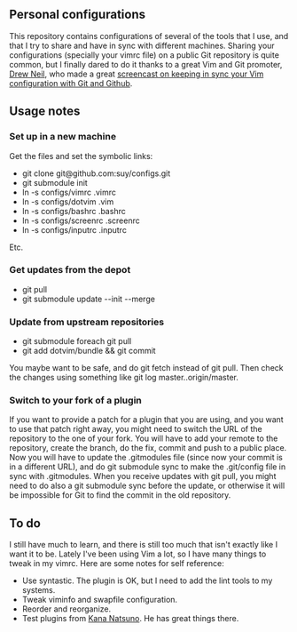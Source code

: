 ==Personal configurations==

This repository contains configurations of several of the tools that I use, and
that I try to share and have in sync with different machines. Sharing your
configurations (specially your vimrc file) on a public Git repository is quite
common, but I finally dared to do it thanks to a great Vim and Git promoter,
[http://drewneil.com/ Drew Neil], who made a great
[http://vimcasts.org/episodes/synchronizing-plugins-with-git-submodules-and-pathogen/ 
screencast on keeping in sync your Vim configuration with Git and Github].

==Usage notes==

===Set up in a new machine===

Get the files and set the symbolic links:

*git clone git@github.com:suy/configs.git
*git submodule init
*ln -s configs/vimrc .vimrc
*ln -s configs/dotvim .vim
*ln -s configs/bashrc .bashrc
*ln -s configs/screenrc .screenrc
*ln -s configs/inputrc .inputrc

Etc.

===Get updates from the depot===

*git pull
*git submodule update --init --merge

===Update from upstream repositories===

*git submodule foreach git pull
*git add dotvim/bundle && git commit

You maybe want to be safe, and do git fetch instead of git pull. Then check the
changes using something like git log master..origin/master.

===Switch to your fork of a plugin===

If you want to provide a patch for a plugin that you are using, and you want to
use that patch right away, you might need to switch the URL of the repository to
the one of your fork. You will have to add your remote to the repository, create
the branch, do the fix, commit and push to a public place. Now you will have to
update the .gitmodules file (since now your commit is in a different URL), and
do git submodule sync to make the .git/config file in sync with .gitmodules.
When you receive updates with git pull, you might need to do also a git
submodule sync before the update, or otherwise it will be impossible for Git to
find the commit in the old repository.

==To do==

I still have much to learn, and there is still too much that isn't exactly like
I want it to be. Lately I've been using Vim a lot, so I have many things to
tweak in my vimrc. Here are some notes for self reference:

* Use syntastic. The plugin is OK, but I need to add the lint tools to my systems.
* Tweak viminfo and swapfile configuration.
* Reorder and reorganize.
* Test plugins from [https://github.com/kana Kana Natsuno]. He has great things there.

